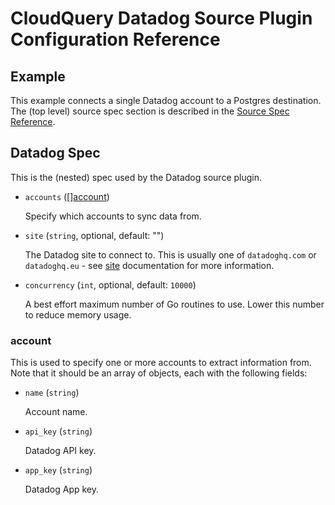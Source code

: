 # CloudQuery Datadog Source Plugin Configuration Reference

## Example

This example connects a single Datadog account to a Postgres destination. The (top level) source spec section is described in the [Source Spec Reference](/docs/reference/source-spec).


<Configuration />

## Datadog Spec

This is the (nested) spec used by the Datadog source plugin.

- `accounts` ([][account](#account))

  Specify which accounts to sync data from.

- `site` (`string`, optional, default: "")

  The Datadog site to connect to. This is usually one of `datadoghq.com` or `datadoghq.eu` - see [site](https://docs.datadoghq.com/getting_started/site/) documentation for more information.

- `concurrency` (`int`, optional, default: `10000`)

  A best effort maximum number of Go routines to use. Lower this number to reduce memory usage.

### account

  This is used to specify one or more accounts to extract information from.
  Note that it should be an array of objects, each with the following fields:

- `name` (`string`)

  Account name.

- `api_key` (`string`)

  Datadog API key.

- `app_key` (`string`)

  Datadog App key.
